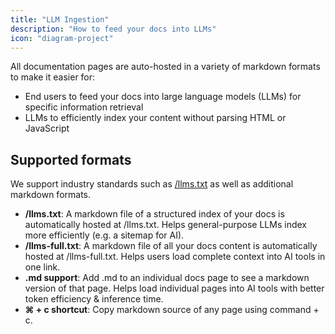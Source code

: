 ```yaml
---
title: "LLM Ingestion"
description: "How to feed your docs into LLMs"
icon: "diagram-project"
---
```


All documentation pages are auto-hosted in a variety of markdown formats to make it easier for:

- End users to feed your docs into large language models (LLMs) for specific information retrieval
- LLMs to efficiently index your content without parsing HTML or JavaScript

## Supported formats

We support industry standards such as [/llms.txt](https://llmstxt.org) as well as additional markdown formats.

- **/llms.txt**: A markdown file of a structured index of your docs is automatically hosted at /llms.txt. Helps general-purpose LLMs index more efficiently (e.g. a sitemap for AI).
- **/llms-full.txt**: A markdown file of all your docs content is automatically hosted at /llms-full.txt. Helps users load complete context into AI tools in one link.
- **.md support**: Add .md to an individual docs page to see a markdown version of that page. Helps load individual pages into AI tools with better token efficiency & inference time.
- **⌘ \+ c shortcut**: Copy markdown source of any page using command \+ c.